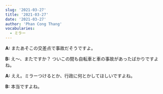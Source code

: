 ```yaml
---
slug: '2021-03-27'
title: '2021-03-27'
date: '2021-03-27'
author: 'Phan Cong Thang'
vocabularies:
  - ミラー
---
```


**A:** またあそこの交差点で事故だそうですよ。

**B:** え〜、またですか？ ついこの間も自転車と車の事故があったばかりですよね。

**A:** ええ。ミラーつけるとか、行政に何とかしてほしいですよね。

**B:** 本当ですよね。
